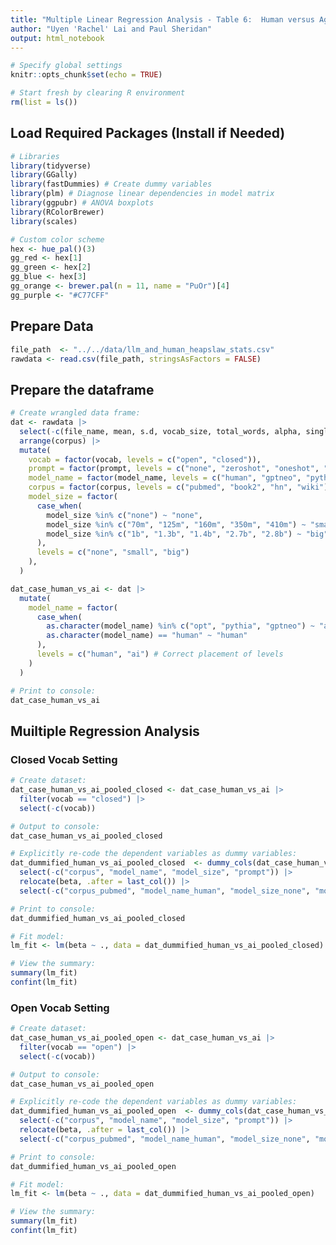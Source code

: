 ```yaml
---
title: "Multiple Linear Regression Analysis - Table 6:  Human versus Aggregated LLMs"
author: "Uyen 'Rachel' Lai and Paul Sheridan"
output: html_notebook
---
```

```r
# Specify global settings
knitr::opts_chunk$set(echo = TRUE)

# Start fresh by clearing R environment
rm(list = ls())
```


## Load Required Packages (Install if Needed)

```r
# Libraries
library(tidyverse)
library(GGally)
library(fastDummies) # Create dummy variables
library(plm) # Diagnose linear dependencies in model matrix
library(ggpubr) # ANOVA boxplots
library(RColorBrewer)
library(scales)

# Custom color scheme
hex <- hue_pal()(3)
gg_red <- hex[1]
gg_green <- hex[2]
gg_blue <- hex[3]
gg_orange <- brewer.pal(n = 11, name = "PuOr")[4]
gg_purple <- "#C77CFF"
```

## Prepare Data

```r
file_path  <- "../../data/llm_and_human_heapslaw_stats.csv"
rawdata <- read.csv(file_path, stringsAsFactors = FALSE)
```

## Prepare the dataframe

```r
# Create wrangled data frame:
dat <- rawdata |>
  select(-c(file_name, mean, s.d, vocab_size, total_words, alpha, singleton_count, r)) |> #Drop
  arrange(corpus) |>
  mutate(
    vocab = factor(vocab, levels = c("open", "closed")),
    prompt = factor(prompt, levels = c("none", "zeroshot", "oneshot", "fewshot")),
    model_name = factor(model_name, levels = c("human", "gptneo", "pythia", "opt")),
    corpus = factor(corpus, levels = c("pubmed", "book2", "hn", "wiki")),
    model_size = factor(
      case_when(
        model_size %in% c("none") ~ "none",
        model_size %in% c("70m", "125m", "160m", "350m", "410m") ~ "small",
        model_size %in% c("1b", "1.3b", "1.4b", "2.7b", "2.8b") ~ "big"
      ),
      levels = c("none", "small", "big")
    ),
  )
```


```r
dat_case_human_vs_ai <- dat |>
  mutate(
    model_name = factor(
      case_when(
        as.character(model_name) %in% c("opt", "pythia", "gptneo") ~ "ai",
        as.character(model_name) == "human" ~ "human"
      ),
      levels = c("human", "ai") # Correct placement of levels
    )
  )

# Print to console:
dat_case_human_vs_ai

```

## Muiltiple Regression Analysis

### Closed Vocab Setting

```r
# Create dataset:
dat_case_human_vs_ai_pooled_closed <- dat_case_human_vs_ai |>
  filter(vocab == "closed") |>
  select(-c(vocab)) 

# Output to console:
dat_case_human_vs_ai_pooled_closed
```

```r
# Explicitly re-code the dependent variables as dummy variables:
dat_dummified_human_vs_ai_pooled_closed  <- dummy_cols(dat_case_human_vs_ai_pooled_closed, select_columns = c("corpus", "model_name", "model_size", "prompt")) |>
  select(-c("corpus", "model_name", "model_size", "prompt")) |>
  relocate(beta, .after = last_col()) |>
  select(-c("corpus_pubmed", "model_name_human", "model_size_none", "model_size_small", "prompt_none", "prompt_zeroshot"))

# Print to console:
dat_dummified_human_vs_ai_pooled_closed
```

```r
# Fit model:
lm_fit <- lm(beta ~ ., data = dat_dummified_human_vs_ai_pooled_closed)

# View the summary:
summary(lm_fit)
confint(lm_fit)
``` 

### Open Vocab Setting

```r
# Create dataset:
dat_case_human_vs_ai_pooled_open <- dat_case_human_vs_ai |>
  filter(vocab == "open") |>
  select(-c(vocab)) 

# Output to console:
dat_case_human_vs_ai_pooled_open
```

```r
# Explicitly re-code the dependent variables as dummy variables:
dat_dummified_human_vs_ai_pooled_open  <- dummy_cols(dat_case_human_vs_ai_pooled_open, select_columns = c("corpus", "model_name", "model_size", "prompt")) |>
  select(-c("corpus", "model_name", "model_size", "prompt")) |>
  relocate(beta, .after = last_col()) |>
  select(-c("corpus_pubmed", "model_name_human", "model_size_none", "model_size_small", "prompt_none", "prompt_zeroshot"))

# Print to console:
dat_dummified_human_vs_ai_pooled_open
```

```r
# Fit model:
lm_fit <- lm(beta ~ ., data = dat_dummified_human_vs_ai_pooled_open)

# View the summary:
summary(lm_fit)
confint(lm_fit)
``` 








